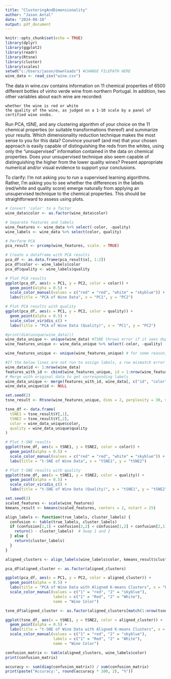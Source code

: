 ---
title: "ClusteringAndDimensionality"
author: "Jason Antal"
date: "2024-08-18"
output: pdf_document
---

```{r setup #CHANGE FILEPATH AND RUN THIS BEFORE RUNNING BELOW}
knitr::opts_chunk$set(echo = TRUE)
library(dplyr)
library(ggplot2)
library(readr)
library(Rtsne)
library(cluster)
library(scales)
setwd("c:/Users/jason/downloads") #CHANGE FILEPATH HERE
wine_data <- read_csv("wine.csv")
```

The data in wine.csv contains information on 11 chemical properties of 6500 different bottles of vinho verde wine from northern Portugal. In addition, two other variables about each wine are recorded:

    whether the wine is red or white
    the quality of the wine, as judged on a 1-10 scale by a panel of certified wine snobs.

Run PCA, tSNE, and any clustering algorithm of your choice on the 11 chemical properties (or suitable transformations thereof) and summarize your results. Which dimensionality reduction technique makes the most sense to you for this data? Convince yourself (and me) that your chosen approach is easily capable of distinguishing the reds from the whites, using only the "unsupervised" information contained in the data on chemical properties. Does your unsupervised technique also seem capable of distinguishing the higher from the lower quality wines? Present appropriate numerical and/or visual evidence to support your conclusions.

To clarify: I'm not asking you to run a supervised learning algorithms. Rather, I'm asking you to see whether the differences in the labels (red/white and quality score) emerge naturally from applying an unsupervised technique to the chemical properties. This should be straightforward to assess using plots.

```{r PCA CONFIRM PLOTTING}
# Convert 'color' to a factor
wine_data$color <- as.factor(wine_data$color)

# Separate features and labels
wine_features <- wine_data %>% select(-color, -quality)
wine_labels <- wine_data %>% select(color, quality)

# Perform PCA
pca_result <- prcomp(wine_features, scale. = TRUE)

# Create a dataframe with PCA results
pca_df <- as.data.frame(pca_result$x[, 1:2])
pca_df$color <- wine_labels$color
pca_df$quality <- wine_labels$quality

# Plot PCA results
ggplot(pca_df, aes(x = PC1, y = PC2, color = color)) +
  geom_point(alpha = 0.5) +
  scale_color_manual(values = c("red" = "red", "white" = "skyblue")) +
  labs(title = "PCA of Wine Data", x = "PC1", y = "PC2")

# Plot PCA results with quality
ggplot(pca_df, aes(x = PC1, y = PC2, color = quality)) +
  geom_point(alpha = 0.5) +
  scale_color_viridis_c() +
  labs(title = "PCA of Wine Data (Quality)", x = "PC1", y = "PC2") 
```



```{r tSNE}
#print(dim(unique(wine_data)))
wine_data_unique <- unique(wine_data) #TSNE throws error if it sees duplicates
wine_features_unique <- wine_data_unique %>% select(-color, -quality)

wine_features_unique <- unique(wine_features_unique) # for some reason, unique(wine_data) does not remove all duplicates, but this does

#If the below lines are not run to assign labels, a row mismatch error occurs
wine_data$id <- 1:nrow(wine_data)
features_with_id <- cbind(wine_features_unique, id = 1:nrow(wine_features_unique))
# Merge with original data to get corresponding labels
wine_data_unique <- merge(features_with_id, wine_data[, c("id", "color", "quality")], by = "id")
wine_data_unique$id <- NULL

set.seed(2)
tsne_result <- Rtsne(wine_features_unique, dims = 2, perplexity = 30, verbose = TRUE, max_iter = 200)

tsne_df <- data.frame(
  tSNE1 = tsne_result$Y[,1],
  tSNE2 = tsne_result$Y[,2],
  color = wine_data_unique$color,
  quality = wine_data_unique$quality
)

# Plot t-SNE results
ggplot(tsne_df, aes(x = tSNE1, y = tSNE2, color = color)) +
  geom_point(alpha = 0.5) +
  scale_color_manual(values = c("red" = "red", "white" = "skyblue")) +
  labs(title = "t-SNE of Wine Data", x = "tSNE1", y = "tSNE2") 

# Plot t-SNE results with quality
ggplot(tsne_df, aes(x = tSNE1, y = tSNE2, color = quality)) +
  geom_point(alpha = 0.5) +
  scale_color_viridis_c() +
  labs(title = "t-SNE of Wine Data (Quality)", x = "tSNE1", y = "tSNE2")
```

```{r k-Means and final accuracy}
set.seed(2)
scaled_features <- scale(wine_features)
kmeans_result <- kmeans(scaled_features, centers = 2, nstart = 25)

align_labels <- function(true_labels, cluster_labels) {
  confusion <- table(true_labels, cluster_labels)
  if (confusion[1,1] + confusion[2,2] < confusion[1,2] + confusion[2,1]) {
    return(3 - cluster_labels)  # Swap 1 and 2
  } else {
    return(cluster_labels)
  }
}

aligned_clusters <- align_labels(wine_labels$color, kmeans_result$cluster)

pca_df$aligned_cluster <- as.factor(aligned_clusters)

ggplot(pca_df, aes(x = PC1, y = PC2, color = aligned_cluster)) +
  geom_point(alpha = 0.5) +
  labs(title = "PCA of Wine Data with Aligned K-means Clusters", x = "PC1", y = "PC2") +
  scale_color_manual(values = c("1" = "red", "2" = "skyblue"), 
                     labels = c("1" = "Red", "2" = "White"),
                     name = "Wine Color")

tsne_df$aligned_cluster <- as.factor(aligned_clusters[match(1:nrow(tsne_df), match(wine_features_unique, wine_features))])

ggplot(tsne_df, aes(x = tSNE1, y = tSNE2, color = aligned_cluster)) +
  geom_point(alpha = 0.5) +
  labs(title = "t-SNE of Wine Data with Aligned K-means Clusters", x = "tSNE1", y = "tSNE2") +
  scale_color_manual(values = c("1" = "red", "2" = "skyblue"), 
                     labels = c("1" = "Red", "2" = "White"),
                     name = "Wine Color")

confusion_matrix <- table(aligned_clusters, wine_labels$color)
print(confusion_matrix)

accuracy <- sum(diag(confusion_matrix)) / sum(confusion_matrix)
print(paste("Accuracy:", round(accuracy * 100, 2), "%"))
```
